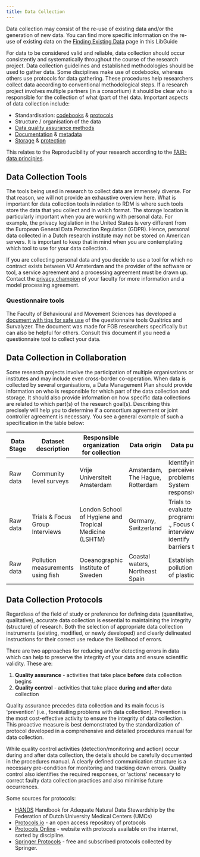 ```yaml
---
title: Data Collection
---
```


Data collection may consist of the re-use of existing data and/or the generation of new data. You can find more specific information on the re-use of existing data on the [Finding Existing Data](http://libguides.vu.nl/researchdata/finding-existing-data) page in this LibGuide

For data to be considered valid and reliable, data collection should occur consistently and systematically throughout the course of the research project. Data collection guidelines and established methodologies should be used to gather data. Some disciplines make use of codebooks, whereas others use protocols for data gathering. These procedures help researchers collect data according to conventional methodological steps. If a research project involves multiple partners (in a consortium) it should be clear who is responsible for the collection of what (part of the) data. Important aspects of data collection include:

* Standardisation: [codebooks](https://libguides.vu.nl/rdm/codebooks) & [protocols](https://libguides.vu.nl/rdm/data-collection#s-lg-box-wrapper-17896154)
* Structure / organisation of the data
* [Data quality assurance methods](https://libguides.vu.nl/rdm/data-processing)
* [Documentation](http://libguides.vu.nl/rdm/data-documentation) & [metadata](http://libguides.vu.nl/rdm/metadata)
* [Storage](http://libguides.vu.nl/rdm/data-storage) & [protection](http://libguides.vu.nl/rdm/data-protection)

This relates to the Reproducibility of your research according to the [FAIR-data principles](//libguides.vu.nl/rdm/overview#s-lg-box-wrapper-17896126).

## Data Collection Tools

The tools being used in research to collect data are immensely diverse. For that reason, we will not provide an exhaustive overview here. What is important for data collection tools in relation to RDM is where such tools store the data that you collect and in which format. The storage location is particularly important when you are working with personal data. For example, the privacy legislation in the United States is very different from the European General Data Protection Regulation (GDPR). Hence, personal data collected in a Dutch research institute may not be stored on American servers. It is important to keep that in mind when you are contemplating which tool to use for your data collection.

If you are collecting personal data and you decide to use a tool for which no contract exists between VU Amsterdam and the provider of the software or tool, a service agreement and a processing agreement must be drawn up. Contact the [](https://vu.nl/en/about-vu/more-about/off-campus-access)[privacy champion](https://vu.nl/en/employee/privacy-and-information-security/privacy-champions-information) of your faculty for more information and a model processing agreement.

### Questionnaire tools

The Faculty of Behavioural and Movement Sciences has developed a [document with tips for safe use](https://fgb-rdm.nl/Images/Secure_Use_of_Questionnaire_Tools.pdf) of the questionnaire tools Qualtrics and Survalyzer. The document was made for FGB researchers specifically but can also be helpful for others. Consult this document if you need a questionnaire tool to collect your data.

## Data Collection in Collaboration

Some research projects involve the participation of multiple organisations or institutes and may include even cross-border co-operation. When data is collected by several organisations, a Data Management Plan should provide information on who is responsible for which part of the data collection and storage. It should also provide information on how specific data collections are related to which part(s) of the research goal(s). Describing this precisely will help you to determine if a consortium agreement or joint controller agreement is necessary. You see a general example of such a specification in the table below:

| Data Stage | Dataset description                 | Responsible organization for collection                | Data origin                     | Data purpose                                                                               |
|------------|-------------------------------------|--------------------------------------------------------|---------------------------------|--------------------------------------------------------------------------------------------|
| Raw data   | Community level surveys             | Vrije Universiteit Amsterdam                           | Amsterdam, The Hague, Rotterdam | Identifying perceived problems, System responsiveness                                      |
| Raw data   | Trials &amp; Focus Group Interviews | London School of Hygiene and Tropical Medicine (LSHTM) | Germany, Switzerland            | Trials to evaluate programs on . . ., Focus Group interviews to identify barriers to . . . |
| Raw data   | Pollution measurements using fish   | Oceanographic Institute of Sweden                      | Coastal waters, Northeast Spain | Establish pollution levels of plastic                                                      |

## Data Collection Protocols

Regardless of the field of study or preference for defining data (quantitative, qualitative), accurate data collection is essential to maintaining the integrity (structure) of research. Both the selection of appropriate data collection instruments (existing, modified, or newly developed) and clearly delineated instructions for their correct use reduce the likelihood of errors.

There are two approaches for reducing and/or detecting errors in data which can help to preserve the integrity of your data and ensure scientific validity. These are:

1. **Quality assurance** - activities that take place **before** data collection begins
2. **Quality control** - activities that take place **during and after** data collection

Quality assurance precedes data collection and its main focus is 'prevention' (i.e., forestalling problems with data collection). Prevention is the most cost-effective activity to ensure the integrity of data collection. This proactive measure is best demonstrated by the standardization of protocol developed in a comprehensive and detailed procedures manual for data collection.

While quality control activities (detection/monitoring and action) occur during and after data collection, the details should be carefully documented in the procedures manual. A clearly defined communication structure is a necessary pre-condition for monitoring and tracking down errors. Quality control also identifies the required responses, or ‘actions’ necessary to correct faulty data collection practices and also minimise future occurrences.

Some sources for protocols:

* [HANDS](https://data4lifesciences.nl/hands2/data-stewardship/) Handbook for Adequate Natural Data Stewardship by the Federation of Dutch University Medical Centers (UMCs)
* [Protocols.io](https://www.protocols.io/) - an open access repository of protocols
* [Protocols Online](http://www.protocol-online.org/) - website with protocols available on the internet, sorted by discipline.
* [Springer Protocols](https://experiments.springernature.com/) - free and subscribed protocols collected by Springer.
